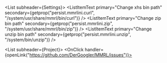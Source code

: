 <List subheader={<ListSubheader>Settings</ListSubheader>}>
  <ListItemDialogEditText
      id="xhs"
      scope="mmrlini"
      inputLabel="Path"
      type="text"
      title="Change curl bin path"
      initialValue="/system/usr/share/mmrl/bin/xhs">
    <ListItemText primary="Change xhs bin path" secondary={getprop("persist.mmrlini.curl", "/system/usr/share/mmrl/bin/curl")} />
  </ListItemDialogEditText>
  <ListItemDialogEditText
      id="zip"
      scope="mmrlini"
      inputLabel="Path"
      type="text"
      title="Change zip bin path"
      initialValue="/system/usr/share/mmrl/bin/zip">
    <ListItemText primary="Change zip bin path" secondary={getprop("persist.mmrlini.zip", "/system/usr/share/mmrl/bin/zip")} />
  </ListItemDialogEditText>
  <ListItemDialogEditText
      id="unzip"
      scope="mmrlini"
      inputLabel="Path"
      type="text"
      title="Change unzip bin path"
      initialValue="/system/bin/unzip">
    <ListItemText primary="Change unzip bin path" secondary={getprop("persist.mmrlini.unzip", "/system/bin/unzip")} />
  </ListItemDialogEditText>
</List>

<Divider/>

<List subheader={<ListSubheader>Project</ListSubheader>}>
  <OnClick handler={openLink("https://github.com/DerGoogler/MMRL/issues")}>
    <ListItemButton>
      <ListItemText primary="Report a issue" />
    </ListItemButton>
  </OnClick>
</List>